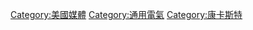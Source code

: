 {{Commonscat|NBCUniversal}}

[[Category:美國媒體|Category:美國媒體]]
[[Category:通用電氣|Category:通用電氣]]
[[Category:康卡斯特|Category:康卡斯特]]